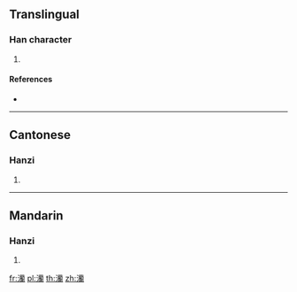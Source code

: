 ==Translingual==

===Han character===
{{Han char|rn=85|rad=水|as=21|sn=24|four=34127|canj=ETAW}}

# {{defn|Han|sort=水21}}

====References====
* {{Han ref|kx=0664.080|dkj=18819|dj=1072.320|hdz=31796.110|uh=7061|ud=28769|bh=F8AE|bd=63662}}

----

==Cantonese==

===Hanzi===
{{yue-hanzi|jyut=laan4|y=laan4}}

# {{defn|lang=yue|sort=水21}}

----

==Mandarin==

===Hanzi===
{{cmn-hanzi|pin=[[lán]] ([[lan2]])|wg=lan<sup>2</sup>}}

# {{defn|lang=cmn|sort=水21}}

[[fr:灡]]
[[pl:灡]]
[[th:灡]]
[[zh:灡]]